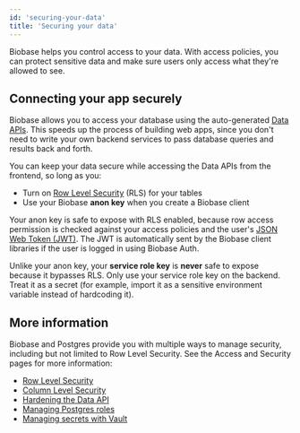 ```yaml
---
id: 'securing-your-data'
title: 'Securing your data'
---
```


Biobase helps you control access to your data. With access policies, you can protect sensitive data and make sure users only access what they're allowed to see.

## Connecting your app securely

Biobase allows you to access your database using the auto-generated [Data APIs](/docs/guides/database/connecting-to-postgres#data-apis). This speeds up the process of building web apps, since you don't need to write your own backend services to pass database queries and results back and forth.

You can keep your data secure while accessing the Data APIs from the frontend, so long as you:

- Turn on [Row Level Security](/docs/guides/database/postgres/row-level-security) (RLS) for your tables
- Use your Biobase **anon key** when you create a Biobase client

Your anon key is safe to expose with RLS enabled, because row access permission is checked against your access policies and the user's [JSON Web Token (JWT)](/docs/learn/auth-deep-dive/auth-deep-dive-jwts). The JWT is automatically sent by the Biobase client libraries if the user is logged in using Biobase Auth.

<Admonition type="danger" label="Never expose your service role key on the frontend">

Unlike your anon key, your **service role key** is **never** safe to expose because it bypasses RLS. Only use your service role key on the backend. Treat it as a secret (for example, import it as a sensitive environment variable instead of hardcoding it).

</Admonition>

## More information

Biobase and Postgres provide you with multiple ways to manage security, including but not limited to Row Level Security. See the Access and Security pages for more information:

- [Row Level Security](/docs/guides/database/postgres/row-level-security)
- [Column Level Security](/docs/guides/database/postgres/column-level-security)
- [Hardening the Data API](/docs/guides/database/hardening-data-api)
- [Managing Postgres roles](/docs/guides/database/postgres/roles)
- [Managing secrets with Vault](/docs/guides/database/vault)
